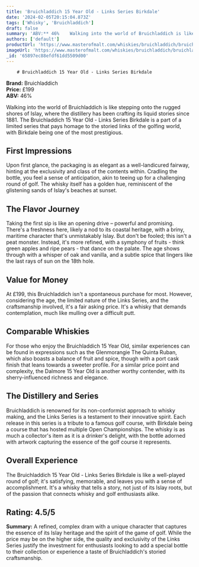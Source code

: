 ```yaml
---
title: 'Bruichladdich 15 Year Old - Links Series Birkdale'
date: '2024-02-05T20:15:04.873Z'
tags: ['Whisky', 'Bruichladdich']
draft: false
summary: 'ABV:** 46%    Walking into the world of Bruichladdich is like stepping onto the rugged shores of Islay, where the distillery has b...'
authors: ['default']
productUrl: 'https://www.masterofmalt.com/whiskies/bruichladdich/bruichladdich-links-series-birkdale-15-year-old-whisky/'
imageUrl: 'https://www.masterofmalt.com/whiskies/bruichladdich/bruichladdich-links-series-birkdale-15-year-old-whisky.jpg'
_id: '65897ec88efdf61dd5509d00'
---
```


        # Bruichladdich 15 Year Old - Links Series Birkdale

**Brand:** Bruichladdich  
**Price:** £199  
**ABV:** 46%

Walking into the world of Bruichladdich is like stepping onto the rugged shores of Islay, where the distillery has been crafting its liquid stories since 1881. The Bruichladdich 15 Year Old - Links Series Birkdale is a part of a limited series that pays homage to the storied links of the golfing world, with Birkdale being one of the most prestigious.

## First Impressions

Upon first glance, the packaging is as elegant as a well-landicured fairway, hinting at the exclusivity and class of the contents within. Cradling the bottle, you feel a sense of anticipation, akin to teeing up for a challenging round of golf. The whisky itself has a golden hue, reminiscent of the glistening sands of Islay's beaches at sunset.

## The Flavor Journey

Taking the first sip is like an opening drive – powerful and promising. There's a freshness here, likely a nod to its coastal heritage, with a briny, maritime character that's unmistakably Islay. But don't be fooled; this isn't a peat monster. Instead, it's more refined, with a symphony of fruits - think green apples and ripe pears - that dance on the palate. The age shows through with a whisper of oak and vanilla, and a subtle spice that lingers like the last rays of sun on the 18th hole.

## Value for Money

At £199, this Bruichladdich isn't a spontaneous purchase for most. However, considering the age, the limited nature of the Links Series, and the craftsmanship involved, it's a fair asking price. It's a whisky that demands contemplation, much like mulling over a difficult putt.

## Comparable Whiskies

For those who enjoy the Bruichladdich 15 Year Old, similar experiences can be found in expressions such as the Glenmorangie The Quinta Ruban, which also boasts a balance of fruit and spice, though with a port cask finish that leans towards a sweeter profile. For a similar price point and complexity, the Dalmore 15 Year Old is another worthy contender, with its sherry-influenced richness and elegance.

## The Distillery and Series

Bruichladdich is renowned for its non-conformist approach to whisky making, and the Links Series is a testament to their innovative spirit. Each release in this series is a tribute to a famous golf course, with Birkdale being a course that has hosted multiple Open Championships. The whisky is as much a collector's item as it is a drinker's delight, with the bottle adorned with artwork capturing the essence of the golf course it represents.

## Overall Experience

The Bruichladdich 15 Year Old - Links Series Birkdale is like a well-played round of golf; it's satisfying, memorable, and leaves you with a sense of accomplishment. It's a whisky that tells a story, not just of its Islay roots, but of the passion that connects whisky and golf enthusiasts alike.

## Rating: 4.5/5

**Summary:** A refined, complex dram with a unique character that captures the essence of its Islay heritage and the spirit of the game of golf. While the price may be on the higher side, the quality and exclusivity of the Links Series justify the investment for enthusiasts looking to add a special bottle to their collection or experience a taste of Bruichladdich's storied craftsmanship.
